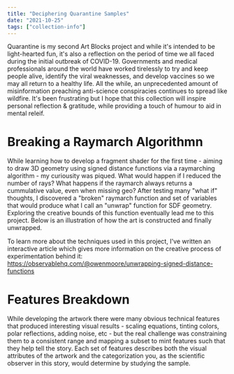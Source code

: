 ```yaml
---
title: "Deciphering Quarantine Samples"
date: "2021-10-25"
tags: ["collection-info"]
---
```


Quarantine is my second Art Blocks project and while it's intended to be light-hearted fun, it's also a reflection on the period of time we all faced during the initial outbreak of COVID-19. Governments and medical professionals around the world have worked tirelessly to try and keep people alive, identify the viral weaknesses, and develop vaccines so we may all return to a healthy life. All the while, an unprecedented amount of misinformation preaching anti-science conspiracies continues to spread like wildfire. It's been frustrating but I hope that this collection will inspire personal reflection & gratitude, while providing a touch of humour to aid in mental releif.

<ImageEmbed src="quarantine-collage.jpg" alt="Quarantine Collage" width={2000} height={2300} priority="true" />

# Breaking a Raymarch Algorithmn

While learning how to develop a fragment shader for the first time - aiming to draw 3D geometry using signed distance functions via a raymarching algorithm - my curiousity was piqued. What would happen if I reduced the number of rays? What happens if the raymarch always returns a cummulative value, even when missing geo? After testing many "what if" thoughts, I discovered a "broken" raymarch function and set of variables that would produce what I call an "unwrap" function for SDF geometry. Exploring the creative bounds of this function eventually lead me to this project. Below is an illustration of how the art is constructed and finally unwrapped.

To learn more about the techniques used in this project, I've written an interactive article which gives more information on the creative process of experimentation behind it: https://observablehq.com/@owenmoore/unwrapping-signed-distance-functions

# Features Breakdown

While developing the artwork there were many obvious technical features that produced interesting visual results - scaling equations, tinting colors, polar reflections, adding noise, etc - but the real challenge was constraining them to a consistent range and mapping a subset to mint features such that they help tell the story. Each set of features describes both the visual attributes of the artwork and the categorization you, as the scientific observer in this story, would determine by studying the sample.

<ImageEmbed src="quarantine-features-A.jpg" alt="Quarantine Features A" width={2000} height={900} />

<ImageEmbed src="quarantine-features-B.jpg" alt="Quarantine Features B" width={2000} height={1673} />

<ImageEmbed src="quarantine-features-C.jpg" alt="Quarantine Features C" width={2000} height={961} />

<ImageEmbed src="quarantine-features-D.jpg" alt="Quarantine Features D" width={2000} height={2383} />
